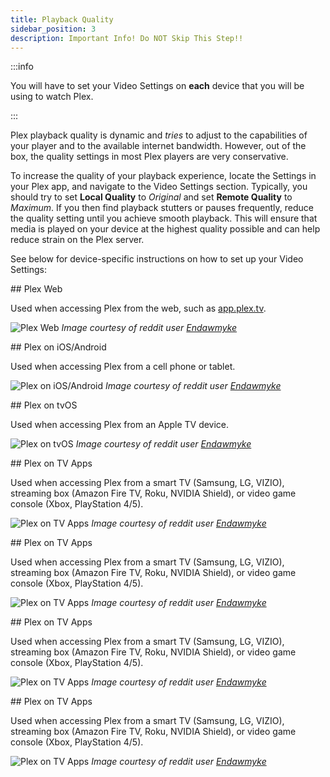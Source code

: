 ```yaml
---
title: Playback Quality
sidebar_position: 3
description: Important Info! Do NOT Skip This Step!!
---
```



:::info

You will have to set your Video Settings on **each** device that you will be using to watch Plex.

:::

Plex playback quality is dynamic and *tries* to adjust to the capabilities of your player and to the available internet bandwidth. However, out of the box, the quality settings in most Plex players are very conservative.

To increase the quality of your playback experience, locate the Settings in your Plex app, and navigate to the Video Settings section. Typically, you should try to set **Local Quality** to *Original* and set **Remote Quality** to *Maximum*. If you then find playback stutters or pauses frequently, reduce the quality setting until you achieve smooth playback. This will ensure that media is played on your device at the highest quality possible and can help reduce strain on the Plex server.

See below for device-specific instructions on how to set up your Video Settings:

<Tabs>

  <TabItem value="website" label="Website" default>
## Plex Web 

Used when accessing Plex from the web, such as [app.plex.tv](https://app.plex.tv/).

![Plex Web](https://i.imgur.com/xTAgRjU.jpg)
_Image courtesy of reddit user [Endawmyke](https://www.reddit.com/r/PleX/comments/mora8f/i_made_a_how_to_direct_play_1_page_guide_you_can/)_
  </TabItem>

  <TabItem value="ios-android" label="Cell phone or tablet">
## Plex on iOS/Android

Used when accessing Plex from a cell phone or tablet.

![Plex on iOS/Android](https://i.imgur.com/fpjN6tj.jpg)
_Image courtesy of reddit user [Endawmyke](https://www.reddit.com/r/PleX/comments/mora8f/i_made_a_how_to_direct_play_1_page_guide_you_can/)_
  </TabItem>

  <TabItem value="tvos" label="Apple TV app">
## Plex on tvOS

Used when accessing Plex from an Apple TV device.

![Plex on tvOS](https://i.imgur.com/NkA80Gw.jpg)
_Image courtesy of reddit user [Endawmyke](https://www.reddit.com/r/PleX/comments/mora8f/i_made_a_how_to_direct_play_1_page_guide_you_can/)_
  </TabItem>

  <TabItem value="smarttv" label="Smart TV">
## Plex on TV Apps

Used when accessing Plex from a smart TV (Samsung, LG, VIZIO), streaming box (Amazon Fire TV, Roku, NVIDIA Shield), or video game console (Xbox, PlayStation 4/5).

![Plex on TV Apps](https://i.imgur.com/tmbH6n2.jpg)
_Image courtesy of reddit user [Endawmyke](https://www.reddit.com/r/PleX/comments/mora8f/i_made_a_how_to_direct_play_1_page_guide_you_can/)_
  </TabItem>

  <TabItem value="firetv" label="Amazon Fire TV">
## Plex on TV Apps

Used when accessing Plex from a smart TV (Samsung, LG, VIZIO), streaming box (Amazon Fire TV, Roku, NVIDIA Shield), or video game console (Xbox, PlayStation 4/5).

![Plex on TV Apps](https://i.imgur.com/tmbH6n2.jpg)
_Image courtesy of reddit user [Endawmyke](https://www.reddit.com/r/PleX/comments/mora8f/i_made_a_how_to_direct_play_1_page_guide_you_can/)_
  </TabItem>

  <TabItem value="roku" label="Roku">
## Plex on TV Apps

Used when accessing Plex from a smart TV (Samsung, LG, VIZIO), streaming box (Amazon Fire TV, Roku, NVIDIA Shield), or video game console (Xbox, PlayStation 4/5).

![Plex on TV Apps](https://i.imgur.com/tmbH6n2.jpg)
_Image courtesy of reddit user [Endawmyke](https://www.reddit.com/r/PleX/comments/mora8f/i_made_a_how_to_direct_play_1_page_guide_you_can/)_
  </TabItem>

  <TabItem value="game-console" label="Video game console">
## Plex on TV Apps

Used when accessing Plex from a smart TV (Samsung, LG, VIZIO), streaming box (Amazon Fire TV, Roku, NVIDIA Shield), or video game console (Xbox, PlayStation 4/5).

![Plex on TV Apps](https://i.imgur.com/tmbH6n2.jpg)
_Image courtesy of reddit user [Endawmyke](https://www.reddit.com/r/PleX/comments/mora8f/i_made_a_how_to_direct_play_1_page_guide_you_can/)_
  </TabItem>

</Tabs>
